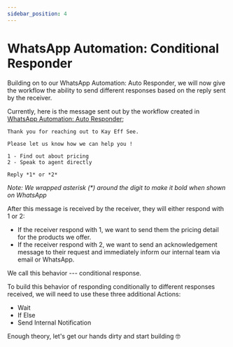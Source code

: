 ```yaml
---
sidebar_position: 4
---
```


# WhatsApp Automation: Conditional Responder
Building on to our WhatsApp Automation: Auto Responder, we will now give the workflow the ability to send different responses based on the reply sent by the receiver.

Currently, here is the message sent out by the workflow created in [WhatsApp Automation: Auto Responder](whatsapp-automation-auto-responder);

    Thank you for reaching out to Kay Eff See.

    Please let us know how we can help you !

    1 - Find out about pricing
    2 - Speak to agent directly

    Reply *1* or *2*

_Note: We wrapped asterisk (*) around the digit to make it bold when shown on WhatsApp_

After this message is received by the receiver, they will either respond with 1 or 2:
- If the receiver respond with 1, we want to send them the pricing detail for the products we offer.
- If the receiver respond with 2, we want to send an acknowledgement message to their request and immediately inform our internal team via email or WhatsApp.

We call this behavior --- conditional response.

To build this behavior of responding conditionally to different responses received, we will need to use these three additional Actions:
- Wait
- If Else
- Send Internal Notification


Enough theory, let's get our hands dirty and start building 🤓
